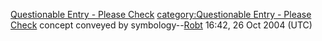 [[category:Wiktionary Internals - Content Work Required|Questionable Entry  - Please Check]]
[[category:Questionable Entry  - Please Check]]
concept conveyed by symbology--[[User:Robt.D.McKenzie|Robt]] 16:42, 26 Oct 2004 (UTC)